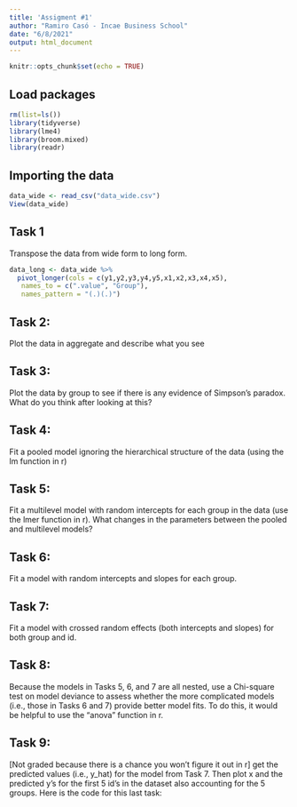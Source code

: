 ```yaml
---
title: 'Assigment #1'
author: "Ramiro Casó - Incae Business School"
date: "6/8/2021"
output: html_document
---
```


```r
knitr::opts_chunk$set(echo = TRUE)
```

## Load packages

```r
rm(list=ls())
library(tidyverse)
library(lme4)
library(broom.mixed)
library(readr)
```

## Importing the data 
```r
data_wide <- read_csv("data_wide.csv")
View(data_wide)
```
## Task 1 
Transpose the data from wide form to long form.

```r
data_long <- data_wide %>%
  pivot_longer(cols = c(y1,y2,y3,y4,y5,x1,x2,x3,x4,x5),
   names_to = c(".value", "Group"),
   names_pattern = "(.)(.)")

```

## Task 2: 
Plot the data in aggregate and describe what you see 

## Task 3: 
Plot the data by group to see if there is any evidence of Simpson's paradox. What do you think after looking at this?

## Task 4: 
Fit a pooled model ignoring the hierarchical structure of the data (using the lm function in r)

## Task 5: 
Fit a multilevel model with random intercepts for each group in the data (use the lmer function in r). What changes in the parameters between the pooled and multilevel models?

## Task 6: 
Fit a model with random intercepts and slopes for each group. 

## Task 7: 
Fit a model with crossed random effects (both intercepts and slopes) for both group and id.

## Task 8: 
Because the models in Tasks 5, 6, and 7 are all nested, use a Chi-square test on model deviance to assess whether the more complicated models (i.e., those in Tasks 6 and 7) provide better model fits. To do this, it would be helpful to use the "anova" function in r.

## Task 9: 
[Not graded because there is a chance you won't figure it out in r] get the predicted values (i.e., y_hat) for the model from Task 7. Then plot x and the predicted y's for the first 5 id's in the dataset also accounting for the 5 groups. Here is the code for this last task:

